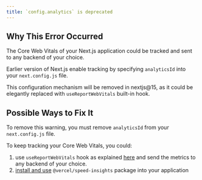 ```yaml
---
title: `config.analytics` is deprecated
---
```


## Why This Error Occurred

The Core Web Vitals of your Next.js application could be tracked and sent to any backend of your choice.

Earlier version of Next.js enable tracking by specifying `analyticsId` into your `next.config.js` file.

This configuration mechanism will be removed in nextjs@15, as it could be elegantly replaced with `useReportWebVitals` built-in hook.

## Possible Ways to Fix It

To remove this warning, you must remove `analyticsId` from your `next.config.js` file.

To keep tracking your Core Web Vitals, you could:

1. use `useReportWebVitals` hook as explained [here](https://nextjs.org/docs/app/api-reference/functions/use-report-web-vitals) and send the metrics to any backend of your choice.
2. [install and use](https://vercel.com/docs/speed-insights/quickstart) `@vercel/speed-insights` package into your application
